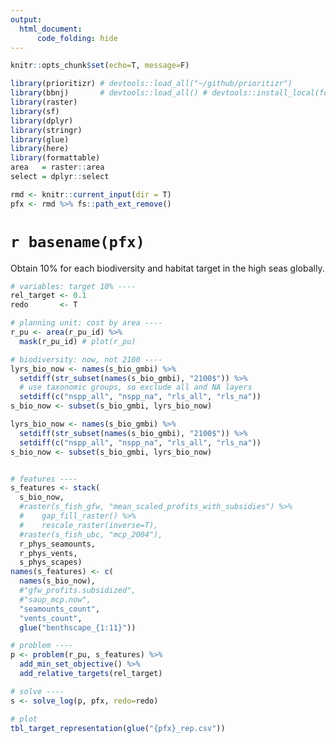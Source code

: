 ```yaml
---
output: 
  html_document:
      code_folding: hide
---
```


```r
knitr::opts_chunk$set(echo=T, message=F)
```

```r
library(prioritizr) # devtools::load_all("~/github/prioritizr")
library(bbnj)       # devtools::load_all() # devtools::install_local(force=T)
library(raster)
library(sf)
library(dplyr)
library(stringr)
library(glue)
library(here)
library(formattable)
area   = raster::area
select = dplyr::select

rmd <- knitr::current_input(dir = T)
pfx <- rmd %>% fs::path_ext_remove()
```

# `r basename(pfx)`

Obtain 10% for each biodiversity and habitat target in the high seas globally.

```r
# variables: target 10% ----
rel_target <- 0.1
redo       <- T

# planning unit: cost by area ----
r_pu <- area(r_pu_id) %>% 
  mask(r_pu_id) # plot(r_pu)

# biodiversity: now, not 2100 ----
lyrs_bio_now <- names(s_bio_gmbi) %>% 
  setdiff(str_subset(names(s_bio_gmbi), "2100$")) %>% 
  # use taxonomic groups, so exclude all and NA layers
  setdiff(c("nspp_all", "nspp_na", "rls_all", "rls_na"))
s_bio_now <- subset(s_bio_gmbi, lyrs_bio_now)

lyrs_bio_now <- names(s_bio_gmbi) %>% 
  setdiff(str_subset(names(s_bio_gmbi), "2100$")) %>% 
  setdiff(c("nspp_all", "nspp_na", "rls_all", "rls_na"))
s_bio_now <- subset(s_bio_gmbi, lyrs_bio_now)


# features ----
s_features <- stack(
  s_bio_now,
  #raster(s_fish_gfw, "mean_scaled_profits_with_subsidies") %>%
  #    gap_fill_raster() %>%
  #    rescale_raster(inverse=T),
  #raster(s_fish_ubc, "mcp_2004"),
  r_phys_seamounts,
  r_phys_vents,
  s_phys_scapes)
names(s_features) <- c(
  names(s_bio_now),
  #"gfw_profits.subsidized",
  #"saup_mcp.now",
  "seamounts_count",
  "vents_count",
  glue("benthscape_{1:11}"))

# problem ----
p <- problem(r_pu, s_features) %>%
  add_min_set_objective() %>% 
  add_relative_targets(rel_target)

# solve ----
s <- solve_log(p, pfx, redo=redo)

# plot 
tbl_target_representation(glue("{pfx}_rep.csv"))
```


